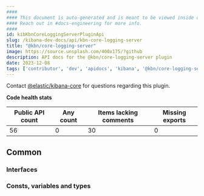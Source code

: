 ```yaml
---
####
#### This document is auto-generated and is meant to be viewed inside our experimental, new docs system.
#### Reach out in #docs-engineering for more info.
####
id: kibKbnCoreLoggingServerPluginApi
slug: /kibana-dev-docs/api/kbn-core-logging-server
title: "@kbn/core-logging-server"
image: https://source.unsplash.com/400x175/?github
description: API docs for the @kbn/core-logging-server plugin
date: 2023-12-08
tags: ['contributor', 'dev', 'apidocs', 'kibana', '@kbn/core-logging-server']
---
```




Contact [@elastic/kibana-core](https://github.com/orgs/elastic/teams/kibana-core) for questions regarding this plugin.

**Code health stats**

| Public API count  | Any count | Items lacking comments | Missing exports |
|-------------------|-----------|------------------------|-----------------|
| 56 | 0 | 30 | 0 |

## Common

### Interfaces
<DocDefinitionList data={kbnCoreLoggingServerObj.common.interfaces}/>

### Consts, variables and types
<DocDefinitionList data={kbnCoreLoggingServerObj.common.misc}/>

